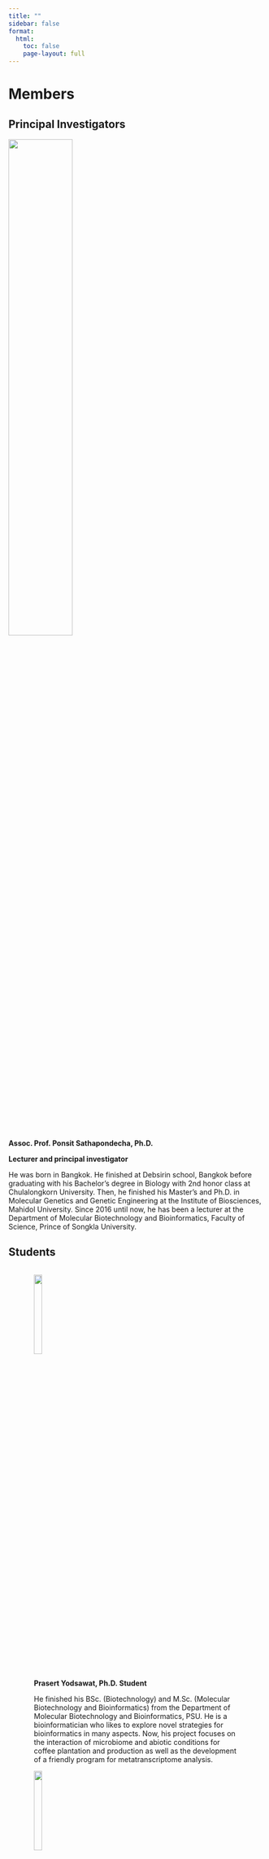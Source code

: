 ```yaml
---
title: ""
sidebar: false
format: 
  html:
    toc: false
    page-layout: full
---
```


# Members

## Principal Investigators

![](img/p-sathapondecha.png){fig-align="center" width="50%"}

**Assoc. Prof. Ponsit Sathapondecha, Ph.D.**

**Lecturer and principal investigator**

He was born in Bangkok. He finished at Debsirin school, Bangkok before graduating with his Bachelor's degree in Biology with 2nd honor class at Chulalongkorn University. Then, he finished his Master's and Ph.D. in Molecular Genetics and Genetic Engineering at the Institute of Biosciences, Mahidol University. Since 2016 until now, he has been a lecturer at the Department of Molecular Biotechnology and Bioinformatics, Faculty of Science, Prince of Songkla University.

## Students

::: column-page
::: {style="padding-left: 50px; padding-right: 50px; display: inline-block;"}
::: {layout-ncol="3"}
::: {style="text-align: left;"}
![](img/p-yodsawat.jpg){fig-align="center" width="20%"}

**Prasert Yodsawat, Ph.D. Student**

He finished his BSc. (Biotechnology) and M.Sc. (Molecular Biotechnology and Bioinformatics) from the Department of Molecular Biotechnology and Bioinformatics, PSU. He is a bioinformatician who likes to explore novel strategies for bioinformatics in many aspects. Now, his project focuses on the interaction of microbiome and abiotic conditions for coffee plantation and production as well as the development of a friendly program for metatranscriptome analysis.
:::

::: {style="text-align: left;"}
![](img/t-klahan.jpg){fig-align="center" style="align: right;" width="20%"}

**Therissara Klahan, M.Sc. Student**

She finished her BSc. (Biotechnology) from the Department of Molecular Biotechnology and Bioinformatics, PSU. She worked as a scientist at the Faculty of Medicine, PSU, and Medical Technology Service Center (Phuket) for 2 years. Now, she is carrying out a project about genome and variant analysis of different *Vibrio parahaemolyticus* isolations and their virulent phenotype in white shrimp and is financially supported by a Research Assistant Scholarship from the Faculty of Science, PSU.
:::

::: {style="text-align: left;"}
![](img/p-thongsen.jpg){fig-align="center" style="align: right;" width="20%"}

**Pimpakan Thongsen, M.Sc. Student**

Kaem is a master student in a Higher Education for Industry (Hi-Fi) consortium, associating in the coffee fermentation process. She graduated with B.Sc. in Biotechnology from Prince of Songkla University. Ouside the lab, she enjoys music and tasting coffee.
:::
:::
:::
:::

## Research Assistants

<!-- ##########################################33 -->

::: column-page
::: {style="padding-left: 50px; padding-right: 50px; display: inline-block;"}
::: {layout-ncol="3"}
::: {style="text-align: left;"}
![](img/p-suksri.jpg){fig-align="center" width="20%"}

**Phassorn Suksri**

**B.Sc. in Biotechnology**

She finished her B.Sc. Biotechnology from Faculty of Science, PSU. Now, her work is about performing the assessment of indigenous durian for drought-tolerant rootstock production, and shrimp feeding. She is a Thai tea lover. She likes taking photography and listening to music.
:::

::: {style="text-align: left;"}
 
:::
:::
:::
:::

## Trainee/Internship Members

-   Fareeda Minman (Far) – Walailak University (May 2024 - Present)

-   Suchawadee Attana (Bew) – Walailak University (May 2024 - Present)

## Former Members

-   Ms. Thi Hai Au La (Au) (Ph.D. student at University of Hawaii, USA)

-   Ms. Jiratchaya Nuanpirom (Ph.D. student at Department of Biochemistry, Faculty of Science, MU)

-   Mr. Dollaporn Moosikapong (Dol)

-   Ms. Chutikan Petcharat (Research assistant at Faculty of Tropical Medicine, MU)

-   Ms. Thitima Dangkhaw (Beam)

-   Ms. Nichapat Chaitip (Research assistant at Faculty of Dentist, PSU)

-   Ms. Aupaporn Mokaew (Officer at a private hospital, Bangkok)

-   Ms. Chanikarn Thaneerat (Scientist in CP company)

-   Ms. Parachanan Choonuan

-   Ms. Thimpika Thepsuwan (Research assistant at Biotec, NSTDA supervised by Dr. Wanilada Rungrassamee)

-   Ms. Manita Nonsung (Ph.D. student at Department of Biochemistry, Faculty of Science, MU)

-   Ms. Rossana Ritaksorn (Staff at Yala hospital)

-   Ms. Nudulhuda Bazor (Research assistant at Faculty of Medicine, PSU)

-   Ms. Jariya Hengprakob (BSI company)

-   Ms. Jomkwan Ongarj (M.Sc. student at Faculty of Medicine, PSU)

-   Mr. Lathapol Boonsermsukchareon (Research manager at BGI company)

-   Ms. Fadlatee Manor

-   Ms. Boonyaporn Yodrat (Business Owner)

-   Ms. Keawpenpas Khawman (Staff at Thammasat University)
